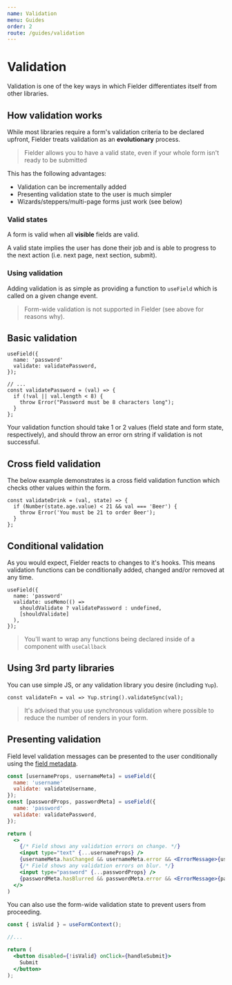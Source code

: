 ```yaml
---
name: Validation
menu: Guides
order: 2
route: /guides/validation
---
```


# Validation

Validation is one of the key ways in which Fielder differentiates itself from other libraries.

## How validation works

While most libraries require a form's validation criteria to be declared upfront, Fielder
treats validation as an **evolutionary** process.

> Fielder allows you to have a valid state, even if your whole form isn't ready to be submitted

This has the following advantages:

- Validation can be incrementally added
- Presenting validation state to the user is much simpler
- Wizards/steppers/multi-page forms just work (see below)

### Valid states

A form is valid when all **visible** fields are valid.

A valid state implies the user has done their job and is able to progress to the next action (i.e. next page, next section, submit).

### Using validation

Adding validation is as simple as providing a function to `useField` which is called on a given change event.

> Form-wide validation is not supported in Fielder (see above for reasons why).

## Basic validation

```tsx
useField({
  name: 'password'
  validate: validatePassword,
});

// ...
const validatePassword = (val) => {
  if (!val || val.length < 8) {
    throw Error("Password must be 8 characters long");
  }
};
```

Your validation function should take 1 or 2 values (field state and form state, respectively), and should
throw an error orn string if validation is not successful.

## Cross field validation

The below example demonstrates is a cross field validation function which checks other values within the form.

```tsx
const validateDrink = (val, state) => {
  if (Number(state.age.value) < 21 && val === 'Beer') {
    throw Error('You must be 21 to order Beer');
  }
};
```

## Conditional validation

As you would expect, Fielder reacts to changes to it's hooks. This means validation functions
can be conditionally added, changed and/or removed at any time.

```tsx
useField({
  name: 'password'
  validate: useMemo(() =>
    shouldValidate ? validatePassword : undefined,
    [shouldValidate]
  ),
});
```

> You'll want to wrap any functions being declared inside of a component with `useCallback`

## Using 3rd party libraries

You can use simple JS, or any validation library you desire (including `Yup`).

```tsx
const validateFn = val => Yup.string().validateSync(val);
```

> It's advised that you use synchronous validation where possible to reduce the number of
> renders in your form.

## Presenting validation

Field level validation messages can be presented to the user conditionally using the [field metadata](/api/usefield/#usefieldmeta).

```jsx
const [usernameProps, usernameMeta] = useField({
  name: 'username'
  validate: validateUsername,
});
const [passwordProps, passwordMeta] = useField({
  name: 'password'
  validate: validatePassword,
});

return (
  <>
    {/* Field shows any validation errors on change. */}
    <input type="text" {...usernameProps} />
    {usernameMeta.hasChanged && usernameMeta.error && <ErrorMessage>{usernameMeta.error}</ErrorMessage>}
    {/* Field shows any validation errors on blur. */}
    <input type="password" {...passwordProps} />
    {passwordMeta.hasBlurred && passwordMeta.error && <ErrorMessage>{passwordMeta.error}</ErrorMessage>}
  </>
)
```

You can also use the form-wide validation state to prevent users from proceeding.

```jsx
const { isValid } = useFormContext();

//...

return (
  <button disabled={!isValid} onClick={handleSubmit}>
    Submit
  </button>
);
```
